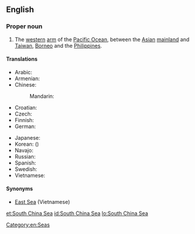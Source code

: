 ==English==
{{wikipedia}}

===Proper noun===
{{en-proper noun}}

# The [[western]] [[arm]] of the [[Pacific Ocean]], between the [[Asian]] [[mainland]] and [[Taiwan]], [[Borneo]] and the [[Philippines]].

====Translations====
{{trans-top|Pacific Ocean, between the Asian mainland and Taiwan, Borneo and the Philippines}}
* Arabic: {{t|ar|بحر الصين الجنوبي|m|tr=baHr al-Siin al-januubiy}}
* Armenian: {{t-|hy|Հարավ-Չինական ծով|tr=Harav-Činakan çov}}
* Chinese:
*: Mandarin: {{t-|cmn|南海|tr=Nán Hǎi|sc=Hani}}
* Croatian: {{t|hr|Južno kinesko more}}
* Czech: {{t-|cs|Jihočínské moře|n}}
* Finnish: {{t-|fi|Etelä-Kiinanmeri}}
* German: {{t|de|Südchinesisches Meer|n}}
{{trans-mid}}
* Japanese: {{t|ja|南シナ海|tr=みなみしなかい, Minami-Shina-kai}}
* Korean: {{t|ko|남중국해|tr=Nam-Jungguk-hae|sc=Hang}} ({{t|ko|南中國海|sc=Hani}})
* Navajo: {{tø|nv|Tónteel náátsʼósí}}
* Russian: {{t-|ru|Южно-Китайское море|n|tr=Júžno-Kitájskoe móre}}
* Spanish: {{t|es|Mar de la China Meridional|m}}
* Swedish: {{t|sv|Sydkinesiska sjön|c}}
* Vietnamese: {{t-|vi|Biển Đông|xs=Vietnamese}}
{{trans-bottom}}

====Synonyms====
*[[East Sea]] (Vietnamese)

[[Category:en:Seas]]

[[et:South China Sea]]
[[id:South China Sea]]
[[lo:South China Sea]]